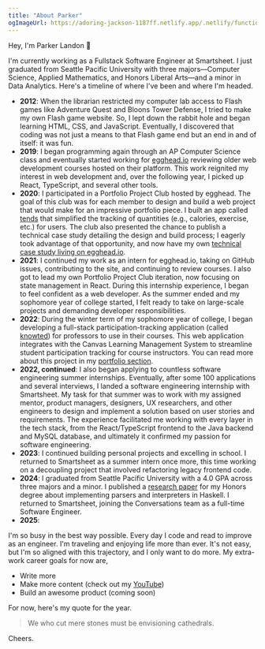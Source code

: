 ```yaml
---
title: "About Parker"
ogImageUrl: https://adoring-jackson-1187ff.netlify.app/.netlify/functions/gen-opengraph-image?title=About%20Parker&tags=parkerlandon.com
---
```


Hey, I'm Parker Landon 👋

I'm currently working as a Fullstack Software Engineer at Smartsheet. I just graduated from Seattle Pacific University with three majors—Computer Science, Applied Mathematics, and Honors Liberal Arts—and a minor in Data Analytics. Here's a timeline of where I've been and where I'm headed.

- **2012**: When the librarian restricted my computer lab access to Flash games like Adventure Quest and Bloons Tower Defense, I tried to make my own Flash game website. So, I lept down the rabbit hole and began learning HTML, CSS, and JavaScript. Eventually, I discovered that coding was not just a means to that Flash game end but an end in and of itself: it was fun.
- **2019**: I began programming again through an AP Computer Science class and eventually started working for [egghead.io](https://egghead.io) reviewing older web development courses hosted on their platform. This work reignited my interest in web development and, over the following year, I picked up React, TypeScript, and several other tools.
- **2020**: I participated in a Portfolio Project Club hosted by egghead. The goal of this club was for each member to design and build a web project that would make for an impressive portfolio piece. I built an app called [tends](https://github.com/ParkerGits/tends) that simplified the tracking of quantities (e.g., calories, exercise, etc.) for users. The club also presented the chance to publish a technical case study detailing the design and build process; I eagerly took advantage of that opportunity, and now have my own [technical case study living on egghead.io](https://egghead.io/blog/saas-applicatiodn-with-next-js-stripe-and-firebase).
- **2021**: I continued my work as an intern for egghead.io, taking on GitHub issues, contributing to the site, and continuing to review courses. I also got to lead my own Portfolio Project Club iteration, now focusing on state management in React. During this internship experience, I began to feel confident as a web developer. As the summer ended and my sophomore year of college started, I felt ready to take on large-scale projects and demanding developer responsibilities.
- **2022**: During the winter term of my sophomore year of college, I began developing a full-stack participation-tracking application (called [knowted](https://knowted.app)) for professors to use in their courses. This web application integrates with the Canvas Learning Management System to streamline student participation tracking for course instructors. You can read more about this project in my [portfolio section](/portfolio).
- **2022, continued**: I also began applying to countless software engineering summer internships. Eventually, after some 100 applications and several interviews, I landed a software engineering internship with Smartsheet. My task for that summer was to work with my assigned mentor, product managers, designers, UX researchers, and other engineers to design and implement a solution based on user stories and requirements. The experience facilitated me working with every layer in the tech stack, from the React/TypeScript frontend to the Java backend and MySQL database, and ultimately it confirmed my passion for software engineering.
- **2023**: I continued building personal projects and excelling in school. I returned to Smartsheet as a summer intern once more, this time working on a decoupling project that involved refactoring legacy frontend code.
- **2024**: I graduated from Seattle Pacific University with a 4.0 GPA across three majors and a minor. I published a [research paper](https://digitalcommons.spu.edu/honorsprojects/218/) for my Honors degree about implementing parsers and interpreters in Haskell. I returned to Smartsheet, joining the Conversations team as a full-time Software Engineer.
- **2025**:

I'm so busy in the best way possible. Every day I code and read to improve as an engineer. I'm traveling and enjoying life more than ever. It's not easy, but I'm so aligned with this trajectory, and I only want to do more. My extra-work career goals for now are,

- Write more
- Make more content (check out my [YouTube](https://www.youtube.com/@prkrlndn))
- Build an awesome product (coming soon)

For now, here's my quote for the year.

> We who cut mere stones must be envisioning cathedrals.

Cheers.

